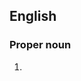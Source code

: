 {{also|Zinacantán}}
==English==

===Proper noun===
{{en-proper noun}}

# {{alternative spelling of|Zinacantán|lang=en}}